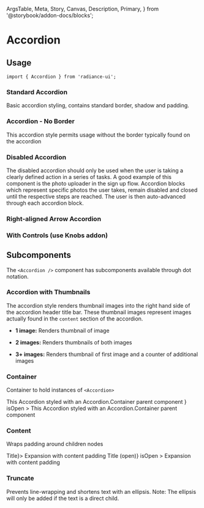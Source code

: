   ArgsTable,
  Meta,
  Story,
  Canvas,
  Description,
  Primary,
} from '@storybook/addon-docs/blocks';


<Meta title="Components/Accordion" component={Accordion} />

# Accordion

<Description of={Accordion} />

## Usage

```tsx
import { Accordion } from 'radiance-ui';
```

<ArgsTable of={Accordion} />

### Standard Accordion

Basic accordion styling, contains standard border, shadow and padding.

<Canvas>
  <Story story={AccordionStories.StandardAccordion} />
</Canvas>

### Accordion - No Border

This accordion style permits usage without the border typically found on the accordion

<Canvas>
  <Story story={AccordionStories.NoBorderAccordion} />
</Canvas>

### Disabled Accordion

The disabled accordion should only be used when the user is taking a clearly defined action in a series of tasks. A good example of this component is the photo uploader in the sign up flow. Accordion blocks which represent specific photos the user takes, remain disabled and closed until the respective steps are reached. The user is then auto-advanced through each accordion block.

<Canvas>
  <Story story={AccordionStories.DisabledAccordion} />
</Canvas>

### Right-aligned Arrow Accordion

<Canvas>
  <Story story={AccordionStories.RightAlignedArrowAccordion} />
</Canvas>

### With Controls (use Knobs addon)

<Canvas>
  <Story story={AccordionStories.WithControls} />
</Canvas>

## Subcomponents

The `<Accordion />` component has subcomponents available through dot notation.

### Accordion with Thumbnails

The accordion style renders thumbnail images into the right hand side of the accordion header title bar. These thumbnail images represent images actually found in the `content` section of the accordion.

- **1 image:** Renders thumbnail of image

- **2 images:** Renders thumbnails of both images

- **3+ images:** Renders thumbnail of first image and a counter of additional images

<Canvas>
  <Story story={AccordionStories.ThumbnailsAccordion} />
</Canvas>

<ArgsTable of={Accordion.Thumbnails} />

### Container

Container to hold instances of `<Accordion>`

<Canvas>
  <Accordion.Container>
    <Accordion
      title={
        <Accordion.Content>
          This Accordion styled with an Accordion.Container parent component
        </Accordion.Content>
      }
      isOpen
    >
      <Accordion.Content>
        This Accordion styled with an Accordion.Container parent component
      </Accordion.Content>
    </Accordion>
  </Accordion.Container>
</Canvas>

### Content

Wraps padding around children nodes

<Canvas>
  <Accordion.Container>
    <Accordion title={<Accordion.Content>Title</Accordion.Content>}>
      <Accordion.Content>Expansion with content padding</Accordion.Content>
    </Accordion>
    <Accordion
      title={<Accordion.Content>Title (open)</Accordion.Content>}
      isOpen
    >
      <Accordion.Content>Expansion with content padding</Accordion.Content>
    </Accordion>
  </Accordion.Container>
</Canvas>

### Truncate

Prevents line-wrapping and shortens text with an ellipsis. Note: The ellipsis will only
be added if the text is a direct child.

<Canvas>
  <Story story={AccordionStories.TruncatedAccordion} />
</Canvas>

